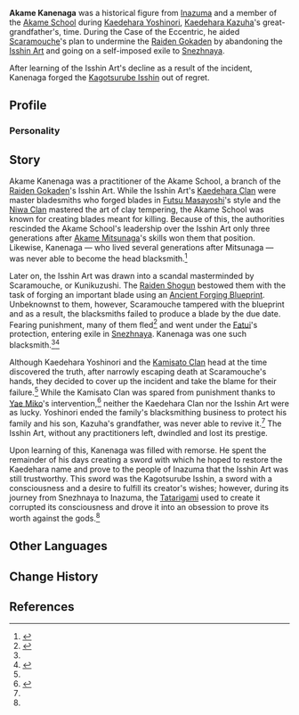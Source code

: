 {{Character Infobox
|type             = Historical
|image            = <!-- NPC {{subst:PAGENAME}}.png -->
|realname         = <!-- Optional, if different from in-game name -->
|deceased         = Past
|region           = Inazuma
|affiliation      = Akame School
|affiliation2     = Isshin Art
|title            = 
|ancestry         = Akame Clan
}}
'''Akame Kanenaga''' was a historical figure from [[Inazuma]] and a member of the [[Akame School]] during [[Kaedehara Yoshinori]], [[Kaedehara Kazuha]]'s great-grandfather's, time. During the Case of the Eccentric, he aided [[Scaramouche]]'s plan to undermine the [[Raiden Gokaden]] by abandoning the [[Isshin Art]] and going on a self-imposed exile to [[Snezhnaya]].

After learning of the Isshin Art's decline as a result of the incident, Kanenaga forged the [[Kagotsurube Isshin]] out of regret.

==Profile==
===Personality===

==Story==
Akame Kanenaga was a practitioner of the Akame School, a branch of the [[Raiden Gokaden]]'s Isshin Art. While the Isshin Art's [[Kaedehara Clan]] were master bladesmiths who forged blades in [[Futsu Masayoshi]]'s style and the [[Niwa Clan]] mastered the art of clay tempering, the Akame School was known for creating blades meant for killing. Because of this, the authorities rescinded the Akame School's leadership over the Isshin Art only three generations after [[Akame Mitsunaga]]'s skills won them that position. Likewise, Kanenaga &mdash; who lived several generations after Mitsunaga &mdash; was never able to become the head blacksmith.<ref name="KagoIsshin">{{Ref/Weapon|Kagotsurube Isshin}}</ref>

Later on, the Isshin Art was drawn into a scandal masterminded by Scaramouche, or Kunikuzushi. The [[Raiden Shogun]] bestowed them with the task of forging an important blade using an [[Ancient Forging Blueprint]]. Unbeknownst to them, however, Scaramouche tampered with the blueprint and as a result, the blacksmiths failed to produce a blade by the due date. Fearing punishment, many of them fled<ref name="Palace Black">{{Ref/Quest|The Palace, Dyed in Black}}</ref> and went under the [[Fatui]]'s protection, entering exile in [[Snezhnaya]]. Kanenaga was one such blacksmith.<ref name="KagoIsshin" /><ref name="EreEnd">{{Ref/Quest|Ere the End, a Glance Back}}</ref>

Although Kaedehara Yoshinori and the [[Kamisato Clan]] head at the time discovered the truth, after narrowly escaping death at Scaramouche's hands, they decided to cover up the incident and take the blame for their failure.<ref name="Palace Black" /> While the Kamisato Clan was spared from punishment thanks to [[Yae Miko]]'s intervention,<ref>{{Ref/CS|Yae Miko|5}}</ref> neither the Kaedehara Clan nor the Isshin Art were as lucky. Yoshinori ended the family's blacksmithing business to protect his family and his son, Kazuha's grandfather, was never able to revive it.<ref name="Palace Black" /> The Isshin Art, without any practitioners left, dwindled and lost its prestige.

Upon learning of this, Kanenaga was filled with remorse. He spent the remainder of his days creating a sword with which he hoped to restore the Kaedehara name and prove to the people of Inazuma that the Isshin Art was still trustworthy. This sword was the Kagotsurube Isshin, a sword with a consciousness and a desire to fulfill its creator's wishes; however, during its journey from Snezhnaya to Inazuma, the [[Tatarigami]] used to create it corrupted its consciousness and drove it into an obsession to prove its worth against the gods.<ref name="EreEnd" />

==Other Languages==
{{Other Languages
|default_hidden=1
|en      = Akame Kanenaga
|zhs     = 赤目兼长
|zhs_rm  = Chìmù Jiāncháng{{Assumed}}
|zht     = 赤目兼長
|zht_rm  = Chìmù Jiāncháng{{Assumed}}
|ja      = 赤目兼長
|ja_rm   = Akame Kanenaga
|ko      = 아카메 카네나가
|ko_rm   = Akame Kanenaga
|es      = Akame Kanenaga
|fr      = Akame Kanenaga
|ru      = Акамэ Канэнага
|th      = Akame Kanenaga
|vi      = Akame Kanenaga
|de      = Akame Kanenaga
|id      = Akame Kanenaga
|pt      = Akame Kanenaga
}}

==Change History==
{{Change History|2.8}}

==References==
{{Reflist}}